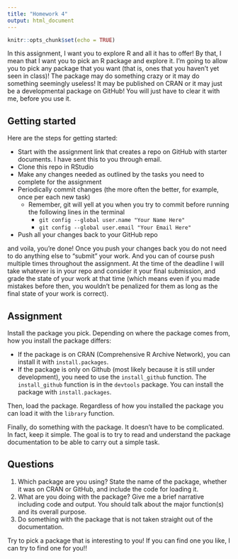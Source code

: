 ```yaml
---
title: "Homework 4"
output: html_document
---
```


```r
knitr::opts_chunk$set(echo = TRUE)
```

In this assignment, I want you to explore R and all it has to offer! By that, I mean that I want you to pick an R package and explore it. I'm going to allow you to pick any package that you want (that is, ones that you haven't yet seen in class)! The package may do something crazy or it may do something seemingly useless! It may be published on CRAN or it may just be a developmental package on GitHub! You will just have to clear it with me, before you use it. 


## Getting started

Here are the steps for getting started:

- Start with the assignment link that creates a repo on GitHub with starter documents. I have sent this to you through email.
- Clone this repo in RStudio
- Make any changes needed as outlined by the tasks you need to complete for the assignment
- Periodically commit changes (the more often the better, for example, once per each new task)
    + Remember, git will yell at you when you try to commit before running the following lines in the terminal
        - `git config --global user.name "Your Name Here"`
        - `git config --global user.email "Your Email Here"`
- Push all your changes back to your GitHub repo

and voila, you're done! Once you push your changes back you do not need to do anything else to "submit" your work. And you can of course push multiple times throughout the assignment. At the time of the deadline I will take whatever is in your repo and consider it your final submission, and grade the state of your work at that time (which means even if you made mistakes before then, you wouldn't be penalized for them as long as the final state of your work is correct).

## Assignment

Install the package you pick. Depending on where the package comes from, how you install the package differs:

- If the package is on CRAN (Comprehensive R Archive Network), you can install it with `install.packages`. 
- If the package is only on Github (most likely because it is still under development), you need to use the `install_github` function. The `install_github` function is in the `devtools` package. You can install the package with `install.packages`.

Then, load the package. Regardless of how you installed the package you can load it with the `library` function.

Finally, do something with the package. It doesn't have to be complicated. In fact, keep it simple. The goal is to try to read and understand the package documentation to be able to carry out a simple task.

## Questions

1. Which package are you using? State the name of the package, whether it was on CRAN or GitHub, and include the code for loading it.
2. What are you doing with the package? Give me a brief narrative including code and output. You should talk about the major function(s) and its overall purpose.
3. Do something with the package that is not taken straight out of the documentation.


Try to pick a package that is interesting to you! If you can find one you like, I can try to find one for you!!
